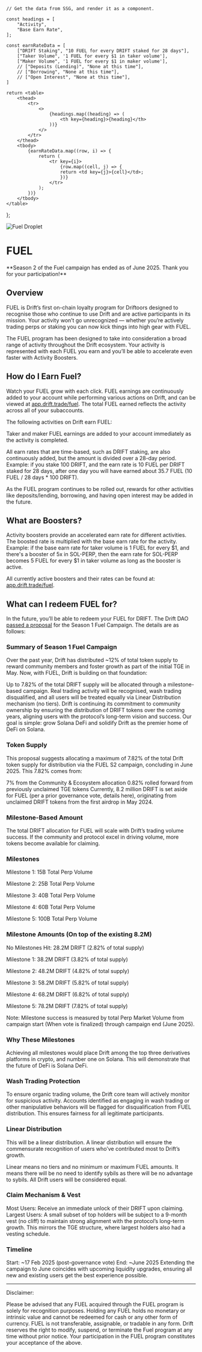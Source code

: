     // Get the data from SSG, and render it as a component.
  
    const headings = [
        "Activity",
        "Base Earn Rate",
    ];

    const earnRateData = [
        ["DRIFT Staking", "10 FUEL for every DRIFT staked for 28 days"],
        ["Taker Volume", '1 FUEL for every $1 in taker volume'],
        ["Maker Volume", '1 FUEL for every $1 in maker volume'],
        // ["Deposits (Lending)", "None at this time"],
        // ["Borrowing", "None at this time"],
        // ["Open Interest", "None at this time"],
    ]

    return <table>
        <thead>
            <tr>
                <>
                    {headings.map((heading) => (
                        <th key={heading}>{heading}</th>
                    ))}
                </>
            </tr>
        </thead>
        <tbody>
            {earnRateData.map((row, i) => {
                return (
                    <tr key={i}>
                        {row.map((cell, j) => {
                        return <td key={j}>{cell}</td>;
                        })}
                    </tr>
                );
            })}
        </tbody>
    </table>
};


<div style={{ display: 'flex', flexDirection: 'row', alignItems: 'center',  padding: '24px 0 0 0' }}>
    <img src="/assets/fuel-droplet-large.svg" alt="Fuel Droplet" style={{ marginRight: '16px', position: 'relative', top: '2px' }} />
    <h1 style={{fontSize: '44px', fontWeight: 'bold'}}>FUEL</h1>
</div>

<Callout type="info" emoji="✅">
**Season 2 of the Fuel campaign has ended as of June 2025. Thank you for your participation!**
</Callout>

## Overview

FUEL is Drift’s first on-chain loyalty program for Driftoors designed to recognise those who continue to use Drift and are active participants in its mission. Your activity won’t go unrecognized — whether you’re actively trading perps or staking you can now kick things into high gear with FUEL. 

The FUEL program has been designed to take into consideration a broad range of activity throughout the Drift ecosystem. Your activity is represented with each FUEL you earn and you’ll be able to accelerate even faster with Activity Boosters.

## How do I Earn Fuel?

Watch your FUEL grow with each click. FUEL earnings are continuously added to your account while performing various actions on Drift, and can be viewed at [app.drift.trade/fuel](http://app.drift.trade/fuel). The total FUEL earned reflects the activity across all of your subaccounts.

The following activities on Drift earn FUEL:
<FuelBaseRatesTable />

Taker and maker FUEL earnings are added to your account immediately as the activity is completed.

All earn rates that are time-based, such as DRIFT staking, are also continuously added, but the amount is divided over a 28-day period. Example: if you stake 100 DRIFT, and the earn rate is 10 FUEL per DRIFT staked for 28 days, after one day you will have earned about 35.7 FUEL (10 FUEL / 28 days * 100 DRIFT).

As the FUEL program continues to be rolled out, rewards for other activities like deposits/lending, borrowing, and having open interest may be added in the future.

## What are Boosters?

Activity boosters provide an accelerated earn rate for different activities. The boosted rate is multiplied with the base earn rate for the activity. Example: if the base earn rate for taker volume is 1 FUEL for every \$1, and there's a booster of 5x in SOL-PERP, then the earn rate for SOL-PERP becomes 5 FUEL for every \$1 in taker volume as long as the booster is active.

All currently active boosters and their rates can be found at: [app.drift.trade/fuel](http://app.drift.trade/fuel).

## What can I redeem FUEL for?

In the future, you’ll be able to redeem your FUEL for DRIFT. The Drift DAO [passed a proposal](https://app.realms.today/dao/DRIFT/proposal/9s2FsXuKwbcBTZFNhy1jBiLKFYDCz52vBixw9oZfeyaC) for the Season 1 Fuel Campaign. The details are as follows:

### Summary of Season 1 Fuel Campaign

Over the past year, Drift has distributed ~12% of total token supply to reward community members and foster growth as part of the initial TGE in May. Now, with FUEL, Drift is building on that foundation:

Up to 7.82% of the total DRIFT supply will be allocated through a milestone-based campaign.
Real trading activity will be recognised, wash trading disqualified, and all users will be treated equally via Linear Distribution mechanism (no tiers).
Drift is continuing its commitment to community ownership by ensuring the distribution of DRIFT tokens over the coming years, aligning users with the protocol’s long-term vision and success.
Our goal is simple: grow Solana DeFi and solidify Drift as the premier home of DeFi on Solana.

### Token Supply

This proposal suggests allocating a maximum of 7.82% of the total Drift token supply for distribution via the FUEL S2 campaign, concluding in June 2025. This 7.82% comes from:

7% from the Community & Ecosystem allocation
0.82% rolled forward from previously unclaimed TGE tokens
Currently, 8.2 million DRIFT is set aside for FUEL (per a prior governance vote, details here), originating from unclaimed DRIFT tokens from the first airdrop in May 2024.

### Milestone-Based Amount

The total DRIFT allocation for FUEL will scale with Drift’s trading volume success. If the community and protocol excel in driving volume, more tokens become available for claiming.

### Milestones

Milestone 1: 15B Total Perp Volume

Milestone 2: 25B Total Perp Volume

Milestone 3: 40B Total Perp Volume

Milestone 4: 60B Total Perp Volume

Milestone 5: 100B Total Perp Volume

### Milestone Amounts (On top of the existing 8.2M)

No Milestones Hit: 28.2M DRIFT (2.82% of total supply)

Milestone 1: 38.2M DRIFT (3.82% of total supply)

Milestone 2: 48.2M DRIFT (4.82% of total supply)

Milestone 3: 58.2M DRIFT (5.82% of total supply)

Milestone 4: 68.2M DRIFT (6.82% of total supply)

Milestone 5: 78.2M DRIFT (7.82% of total supply)

Note: Milestone success is measured by total Perp Market Volume from campaign start (When vote is finalized) through campaign end (June 2025).

### Why These Milestones

Achieving all milestones would place Drift among the top three derivatives platforms in crypto, and number one on Solana. This will demonstrate that the future of DeFi is Solana DeFi.

### Wash Trading Protection

To ensure organic trading volume, the Drift core team will actively monitor for suspicious activity. Accounts identified as engaging in wash trading or other manipulative behaviors will be flagged for disqualification from FUEL distribution. This ensures fairness for all legitimate participants.

### Linear Distribution

This will be a linear distribution. A linear distribution will ensure the commensurate recognition of users who’ve contributed most to Drift’s growth.

Linear means no tiers and no minimum or maximum FUEL amounts. It means there will be no need to identify sybils as there will be no advantage to sybils. All Drift users will be considered equal.

### Claim Mechanism & Vest

Most Users: Receive an immediate unlock of their DRIFT upon claiming.
Largest Users: A small subset of top holders will be subject to a 9-month vest (no cliff) to maintain strong alignment with the protocol’s long-term growth.
This mirrors the TGE structure, where largest holders also had a vesting schedule.

### Timeline

Start: ~17 Feb 2025 (post-governance vote)
End: ~June 2025
Extending the campaign to June coincides with upcoming liquidity upgrades, ensuring all new and existing users get the best experience possible.

---

Disclaimer:

Please be advised that any FUEL acquired through the FUEL program is solely for recognition purposes. Holding any FUEL holds no monetary or intrinsic value and cannot be redeemed for cash or any other form of currency.  FUEL is not transferable, assignable, or tradable in any form. Drift reserves the right to modify, suspend, or terminate the Fuel program at any time without prior notice. Your participation in the FUEL program constitutes your acceptance of the above.
